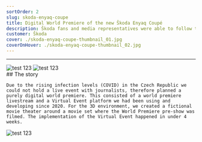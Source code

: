 ```yaml
---
sortOrder: 2
slug: skoda-enyaq-coupe
title: Digital World Premiere of the new Škoda Enyaq Coupé
description: Škoda fans and media representatives were able to follow the world premiere of the new Škoda Enyaq Coupé iV live on the Internet at skoda-virtual-event.com on January 1st at 16:00. The website was online in advance, with various teaser videos providing first impressions.
customer: Škoda
cover: ./skoda-enyaq-coupe-thumbnail_01.jpg
coverOnHover: ./skoda-enyaq-coupe-thumbnail_02.jpg
---
```


<PlayfulDivider client:only="react">
    <hr slot="fallback" className="border-neutral-800" />
</PlayfulDivider>

<Image src={thumbnailOne} alt="test 123" />
<Image src={thumbnailTwo} alt="test 123" />

<div className="prose prose-invert">
    ## The story

    Due to the rising infection levels (COVID) in the Czech Republic we could not hold a live event with journalists, therefore planned a purely digital world premiere. This consisted of a world premiere livestream and a Virtual Event platform we had been using and developing since 2020. For the 3D environment, we created a fictional movie theater around a movie set where the World Premiere pre-show was filmed. The implementation of the Virtual Event happened in under 4 weeks.
</div>

<Image src={transitionOne} alt="test 123" />
